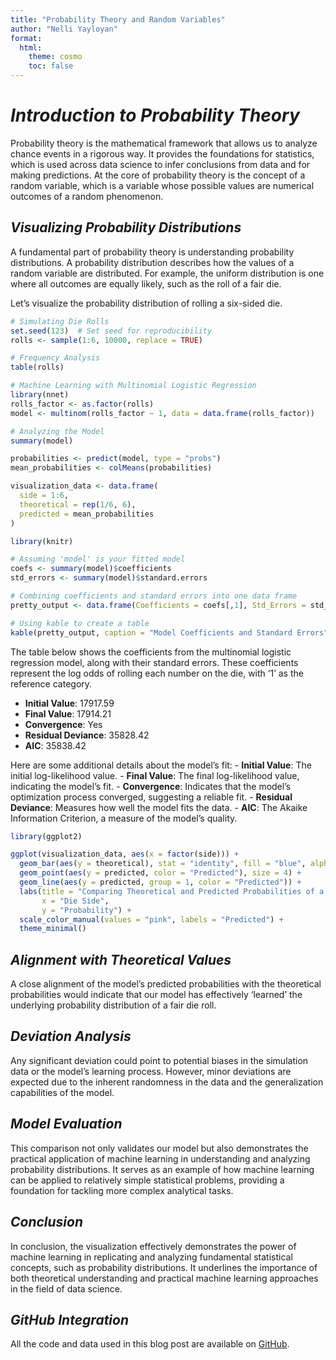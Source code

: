 ```yaml
---
title: "Probability Theory and Random Variables"
author: "Nelli Yayloyan"
format: 
  html:
    theme: cosmo 
    toc: false
---
```


# *Introduction to Probability Theory*

Probability theory is the mathematical framework that allows us to analyze chance events in a rigorous way. It provides the foundations for statistics, which is used across data science to infer conclusions from data and for making predictions. At the core of probability theory is the concept of a random variable, which is a variable whose possible values are numerical outcomes of a random phenomenon.

## *Visualizing Probability Distributions*

A fundamental part of probability theory is understanding probability distributions. A probability distribution describes how the values of a random variable are distributed. For example, the uniform distribution is one where all outcomes are equally likely, such as the roll of a fair die.

Let's visualize the probability distribution of rolling a six-sided die.

```r
# Simulating Die Rolls
set.seed(123)  # Set seed for reproducibility
rolls <- sample(1:6, 10000, replace = TRUE)

# Frequency Analysis
table(rolls)

# Machine Learning with Multinomial Logistic Regression
library(nnet)
rolls_factor <- as.factor(rolls)
model <- multinom(rolls_factor ~ 1, data = data.frame(rolls_factor))

# Analyzing the Model
summary(model)

probabilities <- predict(model, type = "probs")
mean_probabilities <- colMeans(probabilities)

visualization_data <- data.frame(
  side = 1:6,
  theoretical = rep(1/6, 6),
  predicted = mean_probabilities
)

library(knitr)

# Assuming 'model' is your fitted model
coefs <- summary(model)$coefficients
std_errors <- summary(model)$standard.errors

# Combining coefficients and standard errors into one data frame
pretty_output <- data.frame(Coefficients = coefs[,1], Std_Errors = std_errors)

# Using kable to create a table
kable(pretty_output, caption = "Model Coefficients and Standard Errors")
```
The table below shows the coefficients from the multinomial logistic regression model, along with their standard errors. These coefficients represent the log odds of rolling each number on the die, with '1' as the reference category.


-   **Initial Value**: 17917.59
-   **Final Value**: 17914.21
-   **Convergence**: Yes
-   **Residual Deviance**: 35828.42
-   **AIC**: 35838.42


Here are some additional details about the model's fit: - **Initial Value**: The initial log-likelihood value. - **Final Value**: The final log-likelihood value, indicating the model's fit. - **Convergence**: Indicates that the model's optimization process converged, suggesting a reliable fit. - **Residual Deviance**: Measures how well the model fits the data. - **AIC**: The Akaike Information Criterion, a measure of the model's quality.

```r
library(ggplot2)

ggplot(visualization_data, aes(x = factor(side))) +
  geom_bar(aes(y = theoretical), stat = "identity", fill = "blue", alpha = 0.5) +
  geom_point(aes(y = predicted, color = "Predicted"), size = 4) +
  geom_line(aes(y = predicted, group = 1, color = "Predicted")) +
  labs(title = "Comparing Theoretical and Predicted Probabilities of a Six-Sided Die",
       x = "Die Side",
       y = "Probability") +
  scale_color_manual(values = "pink", labels = "Predicted") +
  theme_minimal()

```

## *Alignment with Theoretical Values*

A close alignment of the model's predicted probabilities with the theoretical probabilities would indicate that our model has effectively 'learned' the underlying probability distribution of a fair die roll.

## *Deviation Analysis*

Any significant deviation could point to potential biases in the simulation data or the model's learning process. However, minor deviations are expected due to the inherent randomness in the data and the generalization capabilities of the model.

## *Model Evaluation*

This comparison not only validates our model but also demonstrates the practical application of machine learning in understanding and analyzing probability distributions. It serves as an example of how machine learning can be applied to relatively simple statistical problems, providing a foundation for tackling more complex analytical tasks.

## *Conclusion*

In conclusion, the visualization effectively demonstrates the power of machine learning in replicating and analyzing fundamental statistical concepts, such as probability distributions. It underlines the importance of both theoretical understanding and practical machine learning approaches in the field of data science.

## *GitHub Integration*

All the code and data used in this blog post are available on [GitHub](https://github.com/Nelliyay/ml_blog).
